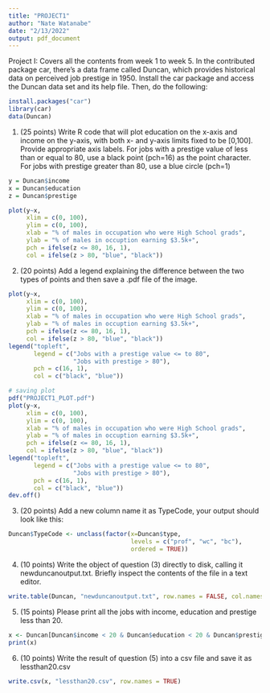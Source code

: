 ```yaml
---
title: "PROJECT1"
author: "Nate Watanabe"
date: "2/13/2022"
output: pdf_document
---
```


Project I: Covers all the contents from week 1 to week 5. 
In the contributed package car, there's a data frame called Duncan, which provides historical data on perceived job prestige in 1950. Install the car package and access the Duncan data set and its help file. Then, do the following: 

```r
install.packages("car")
library(car)
data(Duncan)

```

1.	(25 points) Write R code that will plot education on the x-axis and income on the y-axis, with both x- and y-axis limits fixed to be [0,100]. Provide appropriate axis labels. For jobs with a prestige value of less than or equal to 80, use a black point (pch=16) as the point character. For jobs with prestige greater than 80, use a blue circle (pch=1)

```r
y = Duncan$income
x = Duncan$education
z = Duncan$prestige

plot(y~x,
     xlim = c(0, 100),
     ylim = c(0, 100),
     xlab = "% of males in occupation who were High School grads",
     ylab = "% of males in occuption earning $3.5k+",
     pch = ifelse(z <= 80, 16, 1),
     col = ifelse(z > 80, "blue", "black"))

```

2.	(20 points) Add a legend explaining the difference between the two types of points and then save a .pdf file of the image. 

```r

plot(y~x,
     xlim = c(0, 100),
     ylim = c(0, 100),
     xlab = "% of males in occupation who were High School grads",
     ylab = "% of males in occuption earning $3.5k+",
     pch = ifelse(z <= 80, 16, 1),
     col = ifelse(z > 80, "blue", "black"))
legend("topleft",
       legend = c("Jobs with a prestige value <= to 80",
                  "Jobs with prestige > 80"),
       pch = c(16, 1),
       col = c("black", "blue"))

# saving plot
pdf("PROJECT1_PLOT.pdf")
plot(y~x,
     xlim = c(0, 100),
     ylim = c(0, 100),
     xlab = "% of males in occupation who were High School grads",
     ylab = "% of males in occuption earning $3.5k+",
     pch = ifelse(z <= 80, 16, 1),
     col = ifelse(z > 80, "blue", "black"))
legend("topleft",
       legend = c("Jobs with a prestige value <= to 80",
                  "Jobs with prestige > 80"),
       pch = c(16, 1),
       col = c("black", "blue"))
dev.off()

```

3.  (20 points) Add a new column name it as TypeCode, your output should look like this:

```r
Duncan$TypeCode <- unclass(factor(x=Duncan$type,
                                  levels = c("prof", "wc", "bc"),
                                  ordered = TRUE))


```

4.	(10 points) Write the object of question (3) directly to disk, calling it newduncanoutput.txt. Briefly inspect the contents of the file in a text editor. 

```r
write.table(Duncan, "newduncanoutput.txt", row.names = FALSE, col.names = TRUE)

```

5.	(15 points) Please print all the jobs with income, education and prestige less than 20.  

```r
x <- Duncan[Duncan$income < 20 & Duncan$education < 20 & Duncan$prestige < 20,]
print(x)

```

6.	(10 points) Write the result of question (5) into a csv file and save it as lessthan20.csv 

```r
write.csv(x, "lessthan20.csv", row.names = TRUE)

```
